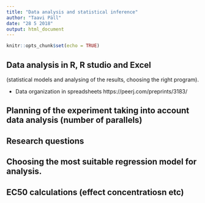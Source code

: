 ```yaml
---
title: "Data analysis and statistical inference"
author: "Taavi Päll"
date: "28 5 2018"
output: html_document
---
```


```r
knitr::opts_chunk$set(echo = TRUE)
```

## Data analysis in R, R studio and Excel 
(statistical models and analysing of the results, choosing the right program). 

- Data organization in spreadsheets https://peerj.com/preprints/3183/

## Planning of the experiment taking into account data analysis (number of parallels)

## Research questions

## Choosing the most suitable regression model for analysis. 

## EC50 calculations (effect concentratiosn etc)
